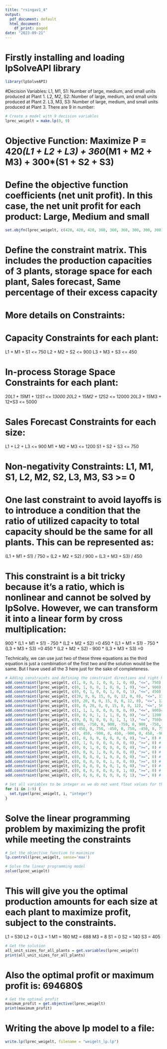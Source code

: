 ```yaml
---
title: "rsingav1_4"
output:
  pdf_document: default
  html_document:
    df_print: paged
date: "2023-09-21"
---
```


# Firstly installing and loading lpSolveAPI library
```r
library(lpSolveAPI)
```

#Decision Variables:
L1, M1, S1: Number of large, medium, and small units produced at Plant 1.
L2, M2, S2: Number of large, medium, and small units produced at Plant 2.
L3, M3, S3: Number of large, medium, and small units produced at Plant 3.
There are 9 in number: 
```r
# Create a model with 9 decision variables
lprec_weigelt = make.lp(0, 9)
```

# Objective Function: Maximize P = 420*(L1 + L2 + L3) + 360*(M1 + M2 + M3) + 300*(S1 + S2 + S3)

# Define the objective function coefficients (net unit profit). In this case, the net unit profit for each product: Large, Medium and small
```r
set.objfn(lprec_weigelt, c(420, 420, 420, 360, 360, 360, 300, 300, 300))
```

# Define the constraint matrix. This includes the production capacities of 3 plants, storage space for each plant, Sales forecast, Same percentage of their excess capacity

# More details on Constraints:

# Capacity Constraints for each plant:

L1 + M1 + S1 <= 750
L2 + M2 + S2 <= 900
L3 + M3 + S3 <= 450

# In-process Storage Space Constraints for each plant:

20*L1 + 15*M1 + 12*S1 <= 13000
20*L2 + 15*M2 + 12*S2 <= 12000
20*L3 + 15*M3 + 12*S3 <= 5000

# Sales Forecast Constraints for each size:

L1 + L2 + L3 <= 900
M1 + M2 + M3 <= 1200
S1 + S2 + S3 <= 750

# Non-negativity Constraints: L1, M1, S1, L2, M2, S2, L3, M3, S3 >= 0

# One last constraint to avoid layoffs is to introduce a condition that the ratio of utilized capacity to total capacity should be the same for all plants. This can be represented as:

(L1 + M1 + S1) / 750 = (L2 + M2 + S2) / 900 = (L3 + M3 + S3) / 450

# This constraint is a bit tricky because it's a ratio, which is nonlinear and cannot be solved by lpSolve. However, we can transform it into a linear form by cross multiplication:

900 * (L1 + M1 + S1) - 750 * (L2 + M2 + S2) =0
450 * (L1 + M1 + S1) - 750 * (L3 + M3 + S3) =0
450 * (L2 + M2 + S2) - 900 * (L3 + M3 + S3) =0

Technically, we can use just two of these three equations as the third equation is just a combination of the first two and the solution would be the same. But I have used all the 3 here just for the sake of completeness.

```r
# Adding constraints and defining the constraint directions and right hand side of the constraints as per the question: 
add.constraint(lprec_weigelt, c(1, 0, 0, 1, 0, 0, 1, 0, 0), "<=", 750) # Plant 1 capacity
add.constraint(lprec_weigelt, c(0, 1, 0, 0, 1, 0, 0, 1, 0), "<=", 900) # Plant 2 capacity
add.constraint(lprec_weigelt, c(0, 0, 1, 0, 0, 1, 0, 0, 1), "<=", 450) # Plant 3 capacity
add.constraint(lprec_weigelt, c(20, 0, 0, 15, 0, 0, 12, 0, 0), "<=", 13000) # Plant 1 storage
add.constraint(lprec_weigelt, c(0, 20, 0, 0, 15, 0, 0, 12, 0), "<=", 12000) # Plant 2 storage
add.constraint(lprec_weigelt, c(0, 0, 20, 0, 0, 15, 0, 0, 12), "<=", 5000) # Plant 3 storage
add.constraint(lprec_weigelt, c(1, 1, 1, 0, 0, 0, 0, 0, 0), "<=", 900)# Sales forecast large
add.constraint(lprec_weigelt, c(0, 0, 0, 1, 1, 1, 0, 0, 0), "<=", 1200)# Sales forecast medium
add.constraint(lprec_weigelt, c(0, 0, 0, 0, 0, 0, 1, 1, 1), "<=", 750)# Sales forecast small
add.constraint(lprec_weigelt, c(900, -750, 0, 900, -750, 0, 900, -750, 0), "=", 0) # Same percentage of their excess capacity
add.constraint(lprec_weigelt, c(-450, 0, 750, -450, 0, 750, -450, 0, 750), "=", 0)# Same percentage of their excess capacity
add.constraint(lprec_weigelt, c(0, 450, -900, 0, 450, -900, 0, 450, -900), "=", 0)# Same percentage of their excess capacity
add.constraint(lprec_weigelt, c(1, 0, 0, 0, 0, 0, 0, 0, 0), ">=", 0) # NonNegative constraint
add.constraint(lprec_weigelt, c(0, 1, 0, 0, 0, 0, 0, 0, 0), ">=", 0) # NonNegative constraint
add.constraint(lprec_weigelt, c(0, 0, 1, 0, 0, 0, 0, 0, 0), ">=", 0) # NonNegative constraint
add.constraint(lprec_weigelt, c(0, 0, 0, 1, 0, 0, 0, 0, 0), ">=", 0) # NonNegative constraint
add.constraint(lprec_weigelt, c(0, 0, 0, 0, 1, 0, 0, 0, 0), ">=", 0) # NonNegative constraint
add.constraint(lprec_weigelt, c(0, 0, 0, 0, 0, 1, 0, 0, 0), ">=", 0) # NonNegative constraint
add.constraint(lprec_weigelt, c(0, 0, 0, 0, 0, 0, 1, 0, 0), ">=", 0) # NonNegative constraint
add.constraint(lprec_weigelt, c(0, 0, 0, 0, 0, 0, 0, 1, 0), ">=", 0) # NonNegative constraint
add.constraint(lprec_weigelt, c(0, 0, 0, 0, 0, 0, 0, 0, 1), ">=", 0) # NonNegative constraint

```

```r
# Set all variables to be integer as we do not want float values for the unit sizes
for (i in 1:9) {
  set.type(lprec_weigelt, i, "integer")
}
```

# Solve the linear programming problem by maximizing the profit while meeting the constraints

```r
# Set the objective function to maximize
lp.control(lprec_weigelt, sense='max')

# Solve the linear programming model
solve(lprec_weigelt)
```

# This will give you the optimal production amounts for each size at each plant to maximize profit, subject to the constraints.
L1 = 530
L2 = 0
L3 = 1
M1 = 160
M2 = 688
M3 = 8
S1 = 0
S2 = 140
S3 = 405
```r

# Get the solution
all_unit_sizes_for_all_plants = get.variables(lprec_weigelt)
print(all_unit_sizes_for_all_plants)
```

# Also the optimal profit or maximum profit is: 694680$
```r
# Get the optimal profit
maximum_profit = get.objective(lprec_weigelt)
print(maximum_profit) 
```


# Writing the above lp model to a file:
```r
write.lp(lprec_weigelt, filename = "weigelt_lp.lp")
```




